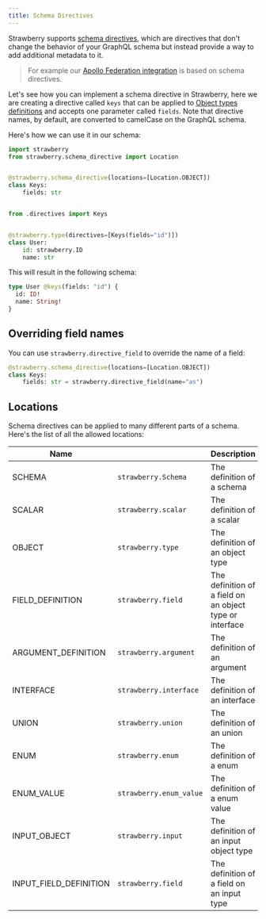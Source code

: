 ```yaml
---
title: Schema Directives
---
```

Strawberry supports
[schema directives](https://spec.graphql.org/June2018/#TypeSystemDirectiveLocation),
which are directives that don't change the behavior of your GraphQL schema but
instead provide a way to add additional metadata to it.

> For example our [Apollo Federation integration](../guides/federation) is
> based on schema directives.

Let's see how you can implement a schema directive in Strawberry, here we are
creating a directive called `keys` that can be applied to
[Object types definitions](./object-types) and accepts one parameter called
`fields`. Note that directive names, by default, are converted to camelCase on
the GraphQL schema.

Here's how we can use it in our schema:

```python
import strawberry
from strawberry.schema_directive import Location


@strawberry.schema_directive(locations=[Location.OBJECT])
class Keys:
    fields: str


from .directives import Keys


@strawberry.type(directives=[Keys(fields="id")])
class User:
    id: strawberry.ID
    name: str
```

This will result in the following schema:

```graphql
type User @keys(fields: "id") {
  id: ID!
  name: String!
}
```

## Overriding field names

You can use `strawberry.directive_field` to override the name of a field:

```python
@strawberry.schema_directive(locations=[Location.OBJECT])
class Keys:
    fields: str = strawberry.directive_field(name="as")
```

## Locations

Schema directives can be applied to many different parts of a schema. Here's the
list of all the allowed locations:

| Name                   |                         | Description                                              |
| ---------------------- | ----------------------- | -------------------------------------------------------- |
| SCHEMA                 | `strawberry.Schema`     | The definition of a schema                               |
| SCALAR                 | `strawberry.scalar`     | The definition of a scalar                               |
| OBJECT                 | `strawberry.type`       | The definition of an object type                         |
| FIELD_DEFINITION       | `strawberry.field`      | The definition of a field on an object type or interface |
| ARGUMENT_DEFINITION    | `strawberry.argument`   | The definition of an argument                            |
| INTERFACE              | `strawberry.interface`  | The definition of an interface                           |
| UNION                  | `strawberry.union`      | The definition of an union                               |
| ENUM                   | `strawberry.enum`       | The definition of a enum                                 |
| ENUM_VALUE             | `strawberry.enum_value` | The definition of a enum value                           |
| INPUT_OBJECT           | `strawberry.input`      | The definition of an input object type                   |
| INPUT_FIELD_DEFINITION | `strawberry.field`      | The definition of a field on an input type               |
